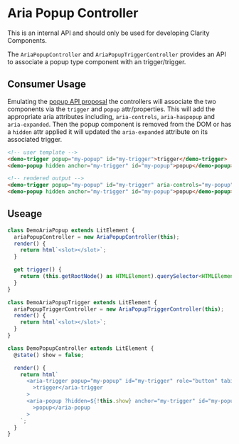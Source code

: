 
<Meta title="Internal API/Aria Popup Controller" />

# Aria Popup Controller

<cds-alert-group status="danger" cds-layout="m-b:lg">
  <cds-alert>This is an internal API and should only be used for developing Clarity Components.</cds-alert>
</cds-alert-group>

The `AriaPopupController` and `AriaPopupTriggerController` provides an API to associate
a popup type component with an trigger/trigger.

## Consumer Usage

Emulating the [popup API proposal](https://github.com/MicrosoftEdge/MSEdgeExplainers/blob/main/Popup/explainer.md) the
controllers will associate the two components via the `trigger` and `popup` attr/properties.
This will add the appropriate aria attributes including, `aria-controls`, `aria-haspopup` and `aria-expanded`.
Then the popup component is removed from the DOM or has a `hidden` attr applied it will updated the `aria-expanded`
attribute on its associated trigger.

```html
<!-- user template -->
<demo-trigger popup="my-popup" id="my-trigger">trigger</demo-trigger>
<demo-popup hidden anchor="my-trigger" id="my-popup">popup</demo-popup>

<!-- rendered output -->
<demo-trigger popup="my-popup" id="my-trigger" aria-controls="my-popup" aria-haspopup="true" aria-expanded="false">trigger</demo-anchor>
<demo-popup hidden anchor="my-trigger" id="my-popup">popup</demo-popup>
```

## Useage

```typescript
class DemoAriaPopup extends LitElement {
  ariaPopupController = new AriaPopupController(this);
  render() {
    return html`<slot></slot>`;
  }

  get trigger() {
    return (this.getRootNode() as HTMLElement).querySelector<HTMLElement>(`#${this.getAttribute('anchor')}`);
  }
}

class DemoAriaPopupTrigger extends LitElement {
  ariaPopupTriggerController = new AriaPopupTriggerController(this);
  render() {
    return html`<slot></slot>`;
  }
}

class DemoPopupController extends LitElement {
  @state() show = false;

  render() {
    return html`
      <aria-trigger popup="my-popup" id="my-trigger" role="button" tabindex="0" @click=${() => (this.show = true)}
        >trigger</aria-trigger
      >
      <aria-popup ?hidden=${!this.show} anchor="my-trigger" id="my-popup" @click=${() => (this.show = false)}
        >popup</aria-popup
      >
    `;
  }
}
```

<Story id="internal-stories-controllers--aria-popup-controller" />
